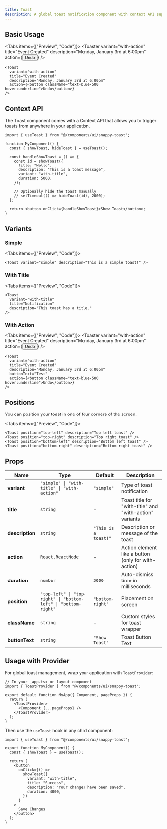 ```yaml
---
title: Toast
description: A global toast notification component with context API support and multiple variants.
---
```



## Basic Usage

<Tabs items={["Preview", "Code"]}>
  <Tab value="Preview">
    <Toaster
      variant="with-action"
      title="Event Created"
      description="Monday, January 3rd at 6:00pm"
      action={<button className="text-blue-500 hover:underline">Undo</button>}
    />
  </Tab>
  <Tab value="Code">

```tsx
<Toast
  variant="with-action"
  title="Event Created"
  description="Monday, January 3rd at 6:00pm"
  action={<button className="text-blue-500 hover:underline">Undo</button>}
/>
```

  </Tab>
</Tabs>

## Context API

The Toast component comes with a Context API that allows you to trigger toasts from anywhere in your application.

```tsx
import { useToast } from "@/components/ui/snappy-toast";

function MyComponent() {
  const { showToast, hideToast } = useToast();

  const handleShowToast = () => {
    const id = showToast({
      title: "Hello",
      description: "This is a toast message",
      variant: "with-title",
      duration: 5000,
    });

    // Optionally hide the toast manually
    // setTimeout(() => hideToast(id), 2000);
  };

  return <button onClick={handleShowToast}>Show Toast</button>;
}
```

## Variants

### Simple

<Tabs items={["Preview", "Code"]}>
  <Tab value="Preview">
    <Toaster variant="simple" description="This is a simple toast!" />
  </Tab>
  <Tab value="Code">

```tsx
<Toast variant="simple" description="This is a simple toast!" />
```

  </Tab>
</Tabs>

### With Title

<Tabs items={["Preview", "Code"]}>
  <Tab value="Preview">
    <Toaster
      variant="with-title"
      title="Notification"
      description="This toast has a title."
    />
  </Tab>
  <Tab value="Code">

```tsx
<Toast
  variant="with-title"
  title="Notification"
  description="This toast has a title."
/>
```

  </Tab>
</Tabs>

### With Action

<Tabs items={["Preview", "Code"]}>
  <Tab value="Preview">
    <Toaster
      variant="with-action"
      title="Event Created"
      description="Monday, January 3rd at 6:00pm"
      action={<button className="text-blue-500 hover:underline">Undo</button>}
    />
  </Tab>
  <Tab value="Code">

```tsx
<Toast
  variant="with-action"
  title="Event Created"
  description="Monday, January 3rd at 6:00pm"
  buttonText="Test"
  action={<button className="text-blue-500 hover:underline">Undo</button>}
/>
```

  </Tab>
</Tabs>

## Positions

You can position your toast in one of four corners of the screen.

<Tabs items={["Preview", "Code"]}>
  <Tab value="Preview">
    <div className="grid grid-cols-2 gap-4">
      <Toaster position="top-left" description="Top left toast" />
      <Toaster position="top-right" description="Top right toast" />
      <Toaster position="bottom-left" description="Bottom left toast" />
      <Toaster position="bottom-right" description="Bottom right toast" />
    </div>
  </Tab>
  <Tab value="Code">

```tsx
<Toast position="top-left" description="Top left toast" />
<Toast position="top-right" description="Top right toast" />
<Toast position="bottom-left" description="Bottom left toast" />
<Toast position="bottom-right" description="Bottom right toast" />
```

  </Tab>
</Tabs>

## Props

| Name | Type | Default | Description |
| ---- | ---- | ------- | ----------- |
| **variant** | `"simple" \| "with-title" \| "with-action"` | `"simple"` | Type of toast notification |
| **title** | `string` | - | Toast title for "with-title" and "with-action" variants |
| **description** | `string` | `"This is a toast!"` | Description or message of the toast |
| **action** | `React.ReactNode` | - | Action element like a button (only for with-action) |
| **duration** | `number` | `3000` | Auto-dismiss time in milliseconds |
| **position** | `"top-left" \| "top-right" \| "bottom-left" \| "bottom-right"` | `"bottom-right"` | Placement on screen |
| **className** | `string` | - | Custom styles for toast wrapper |
| **buttonText** | `string` | `"Show Toast"` | Toast Button Text |

## Usage with Provider

For global toast management, wrap your application with `ToastProvider`:

```tsx
// In your _app.tsx or layout component
import { ToastProvider } from "@/components/ui/snappy-toast";

export default function MyApp({ Component, pageProps }) {
  return (
    <ToastProvider>
      <Component {...pageProps} />
    </ToastProvider>
  );
}
```

Then use the `useToast` hook in any child component:

```tsx
import { useToast } from "@/components/ui/snappy-toast";

export function MyComponent() {
  const { showToast } = useToast();

  return (
    <button
      onClick={() =>
        showToast({
          variant: "with-title",
          title: "Success",
          description: "Your changes have been saved",
          duration: 4000,
        })
      }
    >
      Save Changes
    </button>
  );
}
